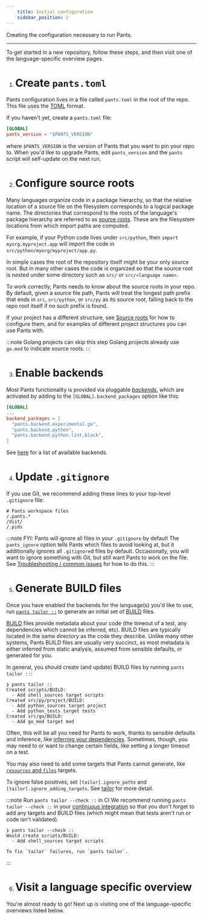 ```yaml
---
    title: Initial configuration
    sidebar_position: 2
---
```


Creating the configuration necessary to run Pants.

---

To get started in a new repository, follow these steps, and then visit one of the language-specific overview pages.

1. # Create `pants.toml`

Pants configuration lives in a file called `pants.toml` in the root of the repo. This file uses the [TOML](https://github.com/toml-lang/toml) format.

If you haven't yet, create a `pants.toml` file:

```toml title="pants.toml"
[GLOBAL]
pants_version = "$PANTS_VERSION"
```

where `$PANTS_VERSION` is the version of Pants that you want to pin your repo to. When you'd like to upgrade Pants, edit `pants_version` and the `pants` script will self-update on the next run.

2. # Configure source roots

Many languages organize code in a package hierarchy, so that the relative location of a source file on the filesystem corresponds to a logical package name. The directories that correspond to the roots of the language's package hierarchy are referred to as [source roots](../using-pants/key-concepts/source-roots.mdx). These are the filesystem locations from which import paths are computed.

For example, if your Python code lives under `src/python`, then `import myorg.myproject.app` will import the code in `src/python/myorg/myproject/app.py`.

In simple cases the root of the repository itself might be your only source root. But in many other cases the code is organized so that the source root is nested under some directory such as `src/` or `src/<language name>`.

To work correctly, Pants needs to know about the source roots in your repo. By default, given a source file path, Pants will treat the longest path prefix that ends in `src`, `src/python`, or `src/py` as its source root, falling back to the repo root itself if no such prefix is found.

If your project has a different structure, see [Source roots](../using-pants/key-concepts/source-roots.mdx) for how to configure them, and for examples of different project structures you can use Pants with.

:::note Golang projects can skip this step
Golang projects already use `go.mod` to indicate source roots.
:::

3. # Enable backends

Most Pants functionality is provided via pluggable [_backends_](../using-pants/key-concepts/backends.mdx), which are activated by adding to the `[GLOBAL].backend_packages` option like this:

```toml title="pants.toml"
[GLOBAL]
...
backend_packages = [
  "pants.backend.experimental.go",
  "pants.backend.python",
  "pants.backend.python.lint.black",
]
```

See [here](../using-pants/key-concepts/backends.mdx) for a list of available backends.

4. # Update `.gitignore`

If you use Git, we recommend adding these lines to your top-level `.gitignore` file:

```text title=".gitignore"
# Pants workspace files
/.pants.*
/dist/
/.pids
```

:::note FYI: Pants will ignore all files in your `.gitignore` by default
The `pants_ignore` option tells Pants which files to avoid looking at, but it additionally ignores all `.gitignore`d files by default. Occasionally, you will want to ignore something with Git, but still want Pants to work on the file. See [Troubleshooting / common issues](../using-pants/troubleshooting-common-issues.mdx) for how to do this.
:::

5. # Generate BUILD files

Once you have enabled the backends for the language(s) you'd like to use, run [`pants tailor ::`](./initial-configuration.mdx#5-generate-build-files) to generate an initial set of [BUILD](../using-pants/key-concepts/targets-and-build-files.mdx) files.

[BUILD](../using-pants/key-concepts/targets-and-build-files.mdx) files provide metadata about your code (the timeout of a test, any dependencies which cannot be inferred, etc). BUILD files are typically located in the same directory as the code they describe. Unlike many other systems, Pants BUILD files are usually very succinct, as most metadata is either inferred from static analysis, assumed from sensible defaults, or generated for you.

In general, you should create (and update) BUILD files by running `pants tailor ::`:

```
❯ pants tailor ::
Created scripts/BUILD:
  - Add shell_sources target scripts
Created src/py/project/BUILD:
  - Add python_sources target project
  - Add python_tests target tests
Created src/go/BUILD:
  - Add go_mod target mod
```

Often, this will be all you need for Pants to work, thanks to sensible defaults and inference, like [inferring your dependencies](../using-pants/key-concepts/targets-and-build-files.mdx). Sometimes, though, you may need to or want to change certain fields, like setting a longer timeout on a test.

You may also need to add some targets that Pants cannot generate, like [`resources` and `files`](../using-pants/assets-and-archives.mdx) targets.

To ignore false positives, set `[tailor].ignore_paths` and `[tailor].ignore_adding_targets`. See [tailor](../../reference/goals/tailor.mdx) for more detail.

:::note Run `pants tailor --check ::` in CI
We recommend running `pants tailor --check ::` in your [continuous integration](../using-pants/using-pants-in-ci.mdx) so that you don't forget to add any targets and BUILD files (which might mean that tests aren't run or code isn't validated).

```
❯ pants tailor --check ::
Would create scripts/BUILD:
  - Add shell_sources target scripts

To fix `tailor` failures, run `pants tailor`.
```

:::

6. # Visit a language specific overview

You're almost ready to go! Next up is visiting one of the language-specific overviews listed below.
